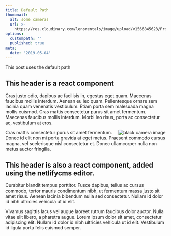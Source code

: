 ```yaml
---
title: Default Path
thumbnail:
  alt: some cameras
  url: >-
    https://res.cloudinary.com/lensrentals/image/upload/v1566845623/Profoto-Comparison-300x200_sgsngw.jpg
options:
  custompath: ''
  published: true
meta:
  date: '2019-05-04'
---
```

This post uses the default path

## This header is a react component

<ApiSelect selected="https://raw.githubusercontent.com/PokeAPI/sprites/master/sprites/pokemon/150.png" />

Cras justo odio, dapibus ac facilisis in, egestas eget quam. Maecenas faucibus mollis interdum. Aenean eu leo quam. Pellentesque ornare sem lacinia quam venenatis vestibulum. Etiam porta sem malesuada magna mollis euismod. Cras mattis consectetur purus sit amet fermentum. Maecenas faucibus mollis interdum. Morbi leo risus, porta ac consectetur ac, vestibulum at eros.

<img src="https://res.cloudinary.com/lensrentals/image/upload/v1566845623/Profoto-Comparison-300x200_sgsngw.jpg" alt="black camera image" title="title should be required: false, not isRequired: False." align="right" small="true" />

Cras mattis consectetur purus sit amet fermentum. Donec id elit non mi porta gravida at eget metus. Praesent commodo cursus magna, vel scelerisque nisl consectetur et. Donec ullamcorper nulla non metus auctor fringilla.

## This header is also a react component, added using the netlifycms editor.

Curabitur blandit tempus porttitor. Fusce dapibus, tellus ac cursus commodo, tortor mauris condimentum nibh, ut fermentum massa justo sit amet risus. Aenean lacinia bibendum nulla sed consectetur. Nullam id dolor id nibh ultricies vehicula ut id elit.

Vivamus sagittis lacus vel augue laoreet rutrum faucibus dolor auctor. Nulla vitae elit libero, a pharetra augue. Lorem ipsum dolor sit amet, consectetur adipiscing elit. Nullam id dolor id nibh ultricies vehicula ut id elit. Vestibulum id ligula porta felis euismod semper.

